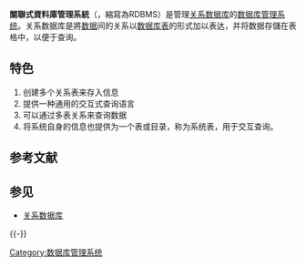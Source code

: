 {{Unreferenced|time=2018-12-09T06:57:03+00:00}}
{{Expand|time=2018-12-09T06:57:03+00:00}}
{{noteTA
|T=zh-cn:关系数据库管理系统; zh-tw:關聯式資料庫管理系統;
|G1=IT
}}

'''關聯式資料庫管理系統'''（{{lang-en|Relational Database Management System}}，縮寫為RDBMS）是管理[[关系数据库|关系数据库]]的[[数据库管理系统|数据库管理系统]]。关系数据库是將[[数据|数据]]间的关系以[[数据库表|数据库表]]的形式加以表达，并将数据存儲在表格中，以便于查询。

==特色==
#创建多个关系表来存入信息
#提供一种通用的交互式查询语言
#可以通过多表关系来查询数据
#将系统自身的信息也提供为一个表或目录，称为系统表，用于交互查询。

== 参考文献 ==
{{Reflist}}

== 参见 ==
* [[关系数据库|关系数据库]]

{{-}}

[[Category:数据库管理系统|Category:数据库管理系统]]

{{電腦小作品}}